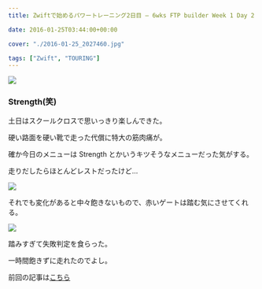 ```yaml
---
title: Zwiftで始めるパワートレーニング2日目 – 6wks FTP builder Week 1 Day 2

date: 2016-01-25T03:44:00+00:00

cover: "./2016-01-25_2027460.jpg"

tags: ["Zwift", "TOURING"]
---
```


![ ](./2016-01-25_2027460.jpg)

### Strength(笑)

土日はスクールクロスで思いっきり楽しんできた。

硬い路面を硬い靴で走った代償に特大の筋肉痛が。

確か今日のメニューは Strength とかいうキツそうなメニューだった気がする。

走りだしたらほとんどレストだったけど…

![ ](./2016-01-25_2049512.jpg)

それでも変化があると中々飽きないもので、赤いゲートは踏む気にさせてくれる。

![ ](./2016-01-25_2115264.jpg)

踏みすぎて失敗判定を食らった。

一時間飽きずに走れたのでよし。

前回の記事は[こちら](/2016/01/22/zwift1-6wks-ftp-builder-week-1-day-1/)

<LinkBox isAmazonLink url="https://www.amazon.co.jp/dp/B0050GL5GM/" />
